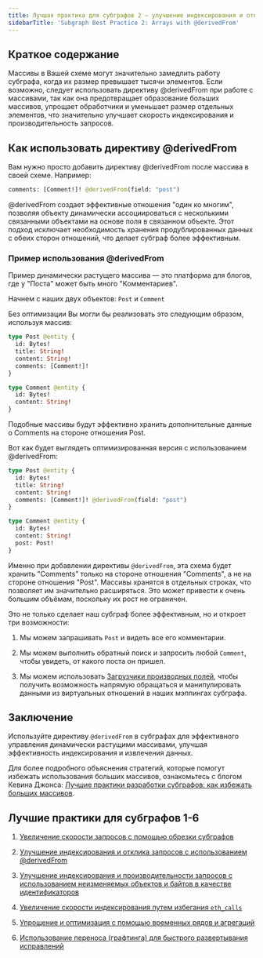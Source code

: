 ```yaml
---
title: Лучшая практика для субграфов 2 — улучшение индексирования и отклика на запросы с помощью @derivedFrom
sidebarTitle: 'Subgraph Best Practice 2: Arrays with @derivedFrom'
---
```


## Краткое содержание

Массивы в Вашей схеме могут значительно замедлить работу субграфа, когда их размер превышает тысячи элементов. Если возможно, следует использовать директиву @derivedFrom при работе с массивами, так как она предотвращает образование больших массивов, упрощает обработчики и уменьшает размер отдельных элементов, что значительно улучшает скорость индексирования и производительность запросов.

## Как использовать директиву @derivedFrom

Вам нужно просто добавить директиву @derivedFrom после массива в своей схеме. Например:

```graphql
comments: [Comment!]! @derivedFrom(field: "post")
```

@derivedFrom создает эффективные отношения "один ко многим", позволяя объекту динамически ассоциироваться с несколькими связанными объектами на основе поля в связанном объекте. Этот подход исключает необходимость хранения продублированных данных с обеих сторон отношений, что делает субграф более эффективным.

### Пример использования @derivedFrom

Пример динамически растущего массива — это платформа для блогов, где у "Поста" может быть много "Комментариев".

Начнем с наших двух объектов: `Post` и `Comment`

Без оптимизации Вы могли бы реализовать это следующим образом, используя массив:

```graphql
type Post @entity {
  id: Bytes!
  title: String!
  content: String!
  comments: [Comment!]!
}

type Comment @entity {
  id: Bytes!
  content: String!
}
```

Подобные массивы будут эффективно хранить дополнительные данные о Comments на стороне отношения Post.

Вот как будет выглядеть оптимизированная версия с использованием @derivedFrom:

```graphql
type Post @entity {
  id: Bytes!
  title: String!
  content: String!
  comments: [Comment!]! @derivedFrom(field: "post")
}

type Comment @entity {
  id: Bytes!
  content: String!
  post: Post!
}
```

Именно при добавлении директивы `@derivedFrom`, эта схема будет хранить "Comments" только на стороне отношения "Comments", а не на стороне отношения "Post". Массивы хранятся в отдельных строках, что позволяет им значительно расширяться. Это может привести к очень большим объёмам, поскольку их рост не ограничен.

Это не только сделает наш субграф более эффективным, но и откроет три возможности:

1. Мы можем запрашивать `Post` и видеть все его комментарии.

2. Мы можем выполнить обратный поиск и запросить любой `Comment`, чтобы увидеть, от какого поста он пришел.

3. Мы можем использовать [Загрузчики производных полей](/subgraphs/developing/creating/graph-ts/api/#looking-up-derived-entities), чтобы получить возможность напрямую обращаться и манипулировать данными из виртуальных отношений в наших мэппингах субграфа.

## Заключение

Используйте директиву `@derivedFrom` в субграфах для эффективного управления динамически растущими массивами, улучшая эффективность индексирования и извлечения данных.

Для более подробного объяснения стратегий, которые помогут избежать использования больших массивов, ознакомьтесь с блогом Кевина Джонса: [Лучшие практики разработки субграфов: как избежать больших массивов](https://thegraph.com/blog/improve-subgraph-performance-avoiding-large-arrays/).

## Лучшие практики для субграфов 1-6

1. [Увеличение скорости запросов с помощью обрезки субграфов](/subgraphs/cookbook/pruning/)

2. [Улучшение индексирования и отклика запросов с использованием @derivedFrom](/subgraphs/cookbook/derivedfrom/)

3. [Улучшение индексирования и производительности запросов с использованием неизменяемых объектов и байтов в качестве идентификаторов](/subgraphs/cookbook/immutable-entities-bytes-as-ids/)

4. [Увеличение скорости индексирования путем избегания `eth_calls`](/subgraphs/cookbook/avoid-eth-calls/)

5. [Упрощение и оптимизация с помощью временных рядов и агрегаций](/subgraphs/cookbook/timeseries/)

6. [Использование переноса (графтинга) для быстрого развертывания исправлений](/subgraphs/cookbook/grafting-hotfix/)
